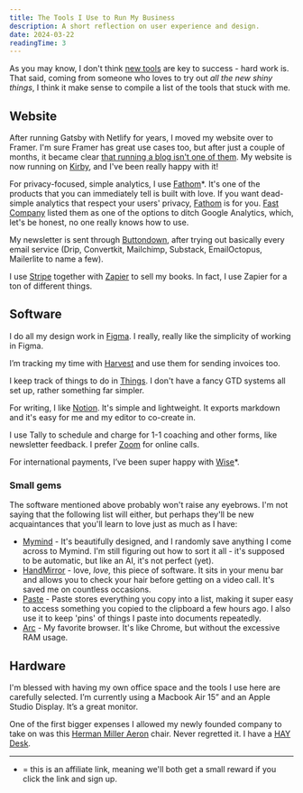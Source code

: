 ```yaml
---
title: The Tools I Use to Run My Business
description: A short reflection on user experience and design.
date: 2024-03-22
readingTime: 3
---
```


As you may know, I don't think <a href="https://www.antonsten.com/newtools">new tools</a> are key to success - hard work is. That said, coming from someone who loves to try out *all the new shiny things*, I think it make sense to compile a list of the tools that stuck with me.

## **Website**

After running Gatsby with Netlify for years, I moved my website over to Framer. I'm sure Framer has great use cases too, but after just a couple of months, it became clear <a href="/@/page/RMKM3BccJ6O7DGRr">that running a blog isn't one of them</a>. My website is now running on <a href="https://getkirby.com/">Kirby</a>, and I've been really happy with it!

For privacy-focused, simple analytics, I use <a href="https://usefathom.com/ref/ZTSEBE">Fathom</a>*. It's one of the products that you can immediately tell is built with love. If you want dead-simple analytics that respect your users' privacy, <a href="https://usefathom.com/ref/ZTSEBE">Fathom</a> is for you. <a href="https://www.fastcompany.com/90300072/its-time-to-ditch-google-analytics">Fast Company</a> listed them as one of the options to ditch Google Analytics, which, let's be honest, no one really knows how to use.

My newsletter is sent through <a href="https://buttondown.email/refer/antonsten">Buttondown</a>, after trying out basically every email service (Drip, Convertkit, Mailchimp, Substack, EmailOctopus, Mailerlite to name a few).

I use <a href="https://www.stripe.com/">Stripe</a> together with <a href="https://www.zapier.com/">Zapier</a> to sell my books. In fact, I use Zapier for a ton of different things.

## **Software**

I do all my design work in <a href="https://www.figma.com/">Figma</a>. I really, really like the simplicity of working in Figma.

I’m tracking my time with <a href="https://www.getharvest.com/">Harvest</a> and use them for sending invoices too.

I keep track of things to do in <a href="https://culturedcode.com/things/">Things</a>. I don't have a fancy GTD systems all set up, rather something far simpler.

For writing, I like <a href="https://www.notion.so/?r=a3b4edc52f61492aab6c770f4c9f8dbf">Notion</a>. It's simple and lightweight. It exports markdown and it's easy for me and my editor to co-create in.

I use Tally to schedule and charge for 1-1 coaching and other forms, like newsletter feedback. I prefer <a href="https://www.zoom.us/">Zoom</a> for online calls.

For international payments, I’ve been super happy with <a href="https://transferwise.com/invite/u/antons795">Wise</a>*.

### Small gems

The software mentioned above probably won't raise any eyebrows. I'm not saying that the following list will either, but perhaps they'll be new acquaintances that you'll learn to love just as much as I have:

- <a href="https://www.mymind.com/">Mymind</a> - It's beautifully designed, and I randomly save anything I come across to Mymind. I'm still figuring out how to sort it all - it's supposed to be automatic, but like an AI, it's not perfect (yet).
- <a href="https://handmirror.app/">HandMirror</a> - love, *love,* this piece of software. It sits in your menu bar and allows you to check your hair before getting on a video call. It's saved me on countless occasions.
- <a href="https://pasteapp.io/">Paste</a> - Paste stores everything you copy into a list, making it super easy to access something you copied to the clipboard a few hours ago. I also use it to keep 'pins' of things I paste into documents repeatedly.
- <a href="https://arc.net/">Arc</a> - My favorite browser. It's like Chrome, but without the excessive RAM usage.

## **Hardware**

I'm blessed with having my own office space and the tools I use here are carefully selected. I’m currently using a Macbook Air 15” and an Apple Studio Display. It’s a great monitor.

One of the first bigger expenses I allowed my newly founded company to take on was this <a href="https://www.hermanmiller.com/products/seating/office-chairs/aeron-chairs/">Herman Miller Aeron</a> chair. Never regretted it. I have a <a href="https://hay.dk/sv/hay/furniture/tables-5f607efa/desk/cph-10-desk">HAY Desk</a>.

---

- = this is an affiliate link, meaning we'll both get a small reward if you click the link and sign up.